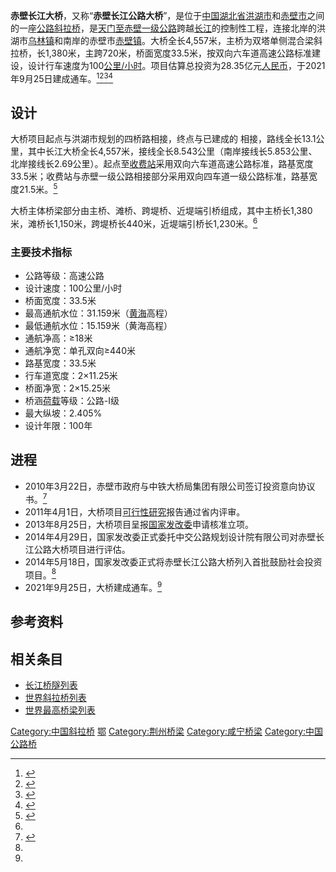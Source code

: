 {{Infobox bridge
|bridge_name=赤壁长江大桥
|native_name=
|image=
|image_size=270
|caption=效果图
|official_name=
|carries={{China Expwy Name|S74|P=Hubei}}<br>{{中国国道名|351}}
|crosses=[[长江|长江]]
|locale={{CHN}}[[湖北省|湖北省]][[洪湖市|洪湖市]]－[[赤壁市|赤壁市]]
|maint=
|id=
|designer=湖北省交通规划设计院
|design=[[斜拉桥|斜拉桥]]
|mainspan={{convert|720|m|ft|0}}
|length={{convert|4557|m|ft|0}}
|width={{convert|33.5|m|ft|0}}
|clearance=
|below={{convert|18|m|ft|0}}
|height=
|traffic=
|begin=
|complete=
|open=2021年9月25日
|closed=
|toll=
|builder=中铁大桥局集团
|map_cue=
|map_image=
|map_text=
|map_width=
|coordinates={{coord|29|51|9|N|113|34|42|E|region:CN_type:landmark|display=inline,title}}
|references=
|extra={{Location map | China Hubei | label=赤壁长江大桥 | label_size=80 | lat_deg=29 | lat_min=51 | lat_sec=9 | lon_deg=113 | lon_min=34 | lon_sec=42 | position=right | width= | float=center | caption=}}
}}

'''赤壁长江大桥'''，又称“'''赤壁长江公路大桥'''”，是位于[[中国|中国]][[湖北省|湖北省]][[洪湖市|洪湖市]]和[[赤壁市|赤壁市]]之间的一座[[公路|公路]][[斜拉桥|斜拉桥]]，是[[天门至赤壁一级公路|天门至赤壁一级公路]]跨越[[长江|长江]]的控制性工程，连接北岸的洪湖市[[乌林镇|乌林镇]]和南岸的赤壁市[[赤壁镇|赤壁镇]]。大桥全长4,557米，主桥为双塔单侧混合梁斜拉桥，长1,380米，主跨720米，桥面宽度33.5米，按双向六车道高速公路标准建设，设计行车速度为100[[公里/小时|公里/小时]]。项目估算总投资为28.35亿元[[人民币|人民币]]，于2021年9月25日建成通车。<ref name="huanping">{{cite web | url=http://www.chibi.gov.cn/Item/85.aspx | title=赤壁长江公路大桥环境影响报告书（简本） | publisher=赤壁市人民政府门户网 | date=2010-11-01 | accessdate=2014-07-03 | author= | archive-date=2018-10-18 | archive-url=https://web.archive.org/web/20181018043806/http://chibi.gov.cn/Item/85.aspx | dead-url=no }}</ref><ref name="guli">{{cite web | url=http://www.chibi.gov.cn/Item/8274.aspx | title=赤壁长江公路大桥项目被国家发改委列入首批鼓励社会投资项目 | publisher=赤壁市人民政府门户网 | date=2014-05-26 | accessdate=2014-07-03 | author=王金清 | archive-date=2015-09-23 | archive-url=https://web.archive.org/web/20150923202640/http://www.chibi.gov.cn/Item/8274.aspx | dead-url=no }}</ref><ref name="hbcpdi">{{cite web | url=http://www.hbcpdi.com.cn/news/Detail.aspx?cid=10&id=1601 | title=赤壁长江公路大桥工程可行性研究报告预审会顺利召开 | publisher=湖北省交通规划设计院 | date=2011-04-06 | accessdate=2014-07-03 | author= | archive-date=2015-09-24 | archive-url=https://web.archive.org/web/20150924025221/http://www.hbcpdi.com.cn/news/Detail.aspx?cid=10&id=1601 | dead-url=yes }}</ref><ref name="open">{{cite web | url= http://news.cnhubei.com/content/2021-09/25/content_14125677.html | title=武穴赤壁两座长江大桥今日通车 武汉城市圈9天增加3条过江通道 | publisher=赤长江日报 date=2021-09-25 | accessdate=2021-09-25 }}</ref>

==设计==
大桥项目起点与洪湖市规划的四桥路相接，终点与已建成的 {{中国省道名|214|P=湖北|赤壁一级公路}}相接，路线全长13.1公里，其中长江大桥全长4,557米，接线全长8.543公里（南岸接线长5.853公里、北岸接线长2.69公里）。起点至[[收费站|收费站]]采用双向六车道高速公路标准，路基宽度33.5米；收费站与赤壁一级公路相接部分采用双向四车道一级公路标准，路基宽度21.5米。<ref>{{cite web | url=http://www.chibi.gov.cn/Item/84.aspx | title=赤壁长江公路大桥环境评价信息公示（第二次） | publisher=赤壁市人民政府门户网 | date=2010-11-01 | accessdate=2014-07-03 | author= | archive-date=2018-10-20 | archive-url=https://web.archive.org/web/20181020160806/http://chibi.gov.cn/Item/84.aspx | dead-url=no }}</ref>

大桥主体桥梁部分由主桥、滩桥、跨堤桥、近堤端引桥组成，其中主桥长1,380米，滩桥长1,150米，跨堤桥长440米，近堤端引桥长1,230米。<ref name="huanping"/>

===主要技术指标===
* 公路等级：高速公路
* 设计速度：100公里/小时
* 桥面宽度：33.5米
* 最高通航水位：31.159米（[[黄海|黄海]]高程）
* 最低通航水位：15.159米（黄海高程）
* 通航净高：≥18米
* 通航净宽：单孔双向≥440米
* 路基宽度：33.5米
* 行车道宽度：2×11.25米
* 桥面净宽：2×15.25米
* 桥涵[[荷载|荷载]]等级：公路-Ⅰ级
* 最大纵坡：2.405%
* 设计年限：100年

==进程==
* 2010年3月22日，赤壁市政府与中铁大桥局集团有限公司签订投资意向协议书。<ref>{{cite web | url=http://jjckb.xinhuanet.com/2011-07/20/content_322420.htm | title=赤壁人的大桥梦 | publisher=经济参考报 | date=2011-07-20 | accessdate=2014-07-03 | author= | archive-date=2020-08-06 | archive-url=https://web.archive.org/web/20200806032828/http://jjckb.xinhuanet.com/2011-07/20/content_322420.htm | dead-url=no }}</ref>
* 2011年4月1日，大桥项目[[可行性研究|可行性研究]]报告通过省内评审。
* 2013年8月25日，大桥项目呈报[[国家发改委|国家发改委]]申请核准立项。
* 2014年4月29日，国家发改委正式委托中交公路规划设计院有限公司对赤壁长江公路大桥项目进行评估。
* 2014年5月18日，国家发改委正式将赤壁长江公路大桥列入首批鼓励社会投资项目。<ref name="guli"/>
* 2021年9月25日，大桥建成通车。<ref name="open"/>


==参考资料==
{{reflist}}

==相关条目==
* [[长江桥隧列表|长江桥隧列表]]
* [[世界斜拉桥列表|世界斜拉桥列表]]
* [[世界最高桥梁列表|世界最高桥梁列表]]

{{Crossings navbox
|structure= [[长江桥隧列表|桥梁与隧道]]
|place= [[长江|长江]]
|bridge= 赤壁长江大桥
|bridge signs= {{China Expwy Name|S74|P=Hubei}}<br>{{中国国道名|351}}
|upstream= [[荆岳长江大桥|荆岳长江大桥]]
|upstream signs= {{China Expwy Name|G0421}}
|downstream= [[嘉鱼长江大桥|嘉鱼长江大桥]]
|downstream signs= {{China Expwy Name|S43|P=Hubei}}
}}

{{DEFAULTSORT:C}}
[[Category:中国斜拉桥|Category:中国斜拉桥]]
[[Category:长江大桥|鄂]]

[[Category:荆州桥梁|Category:荆州桥梁]]
[[Category:咸宁桥梁|Category:咸宁桥梁]]
[[Category:中国公路桥|Category:中国公路桥]]